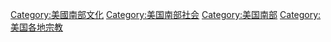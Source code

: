 [[Category:美國南部文化|Category:美國南部文化]]
[[Category:美国南部社会|Category:美国南部社会]]
[[Category:美国南部|Category:美国南部]]
[[Category:美国各地宗教|Category:美国各地宗教]]